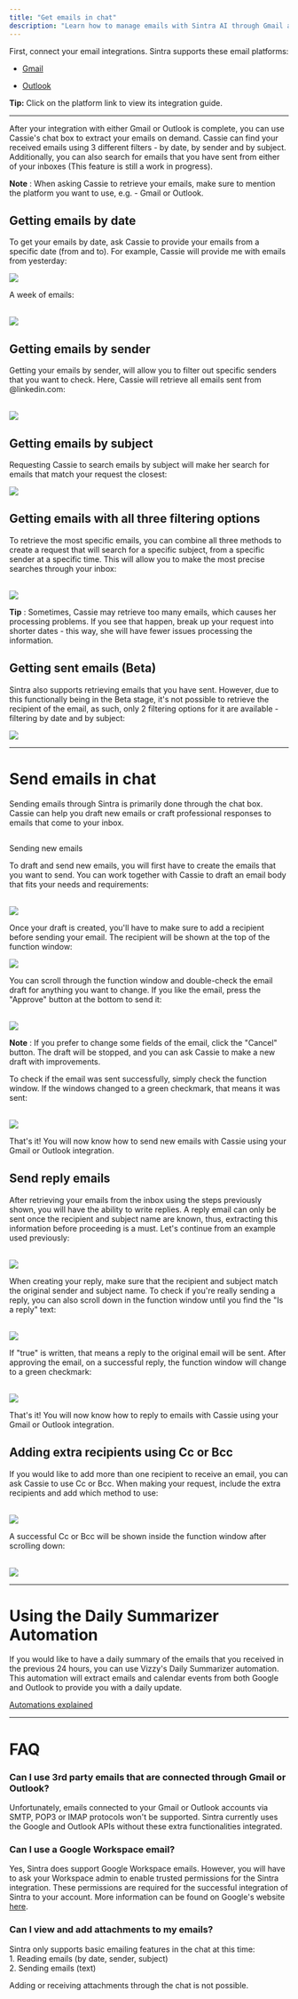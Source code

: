 ```yaml
---
title: "Get emails in chat"
description: "Learn how to manage emails with Sintra AI through Gmail and Outlook integrations."
---
```


First, connect your email integrations. Sintra supports these email platforms:

  * [Gmail](https://help.sintra.ai/en/articles/10383940-integrating-your-google-account-to-sintra)

  * [Outlook](https://help.sintra.ai/en/articles/10383990-integrating-your-microsoft-account-to-sintra)




**Tip:** Click on the platform link to view its integration guide.

* * *


After your integration with either Gmail or Outlook is complete, you can use Cassie's chat box to extract your emails on demand. Cassie can find your received emails using 3 different filters - by date, by sender and by subject. Additionally, you can also search for emails that you have sent from either of your inboxes (This feature is still a work in progress).

**Note** : When asking Cassie to retrieve your emails, make sure to mention the platform you want to use, e.g. - Gmail or Outlook.

## Getting emails by date

To get your emails by date, ask Cassie to provide your emails from a specific date (from and to). For example, Cassie will provide me with emails from yesterday:

![](https://downloads.intercomcdn.com/i/o/s36tbegb/1521599190/fd946987b609cad3f6c019fcd1c3/image.png?expires=1754573400&signature=bc0de8d18fca1ccaf4fa6dc5f68615dd5625aa1589ecd021660a6839572062db&req=dSUlF8x3lIBWWfMW1HO4zW1T0svKcllaQeaWU%2F6cY4uxZrZSORrqs1pL6YUz%0AHztc%0A)

  
A week of emails:  
​

![](https://downloads.intercomcdn.com/i/o/s36tbegb/1521601682/098a3973dbeae61eb6d43ee254ba/image.png?expires=1754573400&signature=d4d606a197ce89a1561f3af8d2ce4524a781cdae53a0b7460ca016f16e672eed&req=dSUlF89%2BnIdXW%2FMW1HO4zRUtD0i64x7TrSKfq%2FaCcXHh%2FFILUHm5IspnJOl2%0AKYPo%0A)

## Getting emails by sender

Getting your emails by sender, will allow you to filter out specific senders that you want to check. Here, Cassie will retrieve all emails sent from @linkedin.com:  
​

![](https://downloads.intercomcdn.com/i/o/s36tbegb/1521608074/5727d1dbdceaa0c3173b67e1c5c8/image.png?expires=1754573400&signature=15c0355a08023178e2b292a423803813b8ea3cb57d86802b51b9189d28b37130&req=dSUlF89%2BlYFYXfMW1HO4zWXhSOtROW5k2lZndgg0TcoQnG4o5cnmfSIoDl4m%0AN%2Bvh%0A)

## Getting emails by subject

Requesting Cassie to search emails by subject will make her search for emails that match your request the closest: 

![](https://downloads.intercomcdn.com/i/o/s36tbegb/1521614651/6f36fd166f79d4d0aefaef93c498/image.png?expires=1754573400&signature=e1a75df25032a9c29efd67a271297ac05d7f5bebc2241268536a4d7d4faa1ed9&req=dSUlF89%2FmYdaWPMW1HO4zd3j5qe9ond0v159CWDVjMhnCGQ5ibxMgLNnQWDZ%0AgVQ6%0A)

## Getting emails with all three filtering options

To retrieve the most specific emails, you can combine all three methods to create a request that will search for a specific subject, from a specific sender at a specific time. This will allow you to make the most precise searches through your inbox:  
​

![](https://downloads.intercomcdn.com/i/o/s36tbegb/1521622542/46dd434029fbba639df7c3c24343/image.png?expires=1754573400&signature=02adb1256b621c7ad9375e655001f943773fafb3b2fc2bbb87b25a955588bce4&req=dSUlF898n4RbW%2FMW1HO4zWmVB9Bzb29zAZ1fZ4Pl5NRoa16sQ%2FRHGTyvpOaA%0AIVyx%0A)

**Tip** : Sometimes, Cassie may retrieve too many emails, which causes her processing problems. If you see that happen, break up your request into shorter dates - this way, she will have fewer issues processing the information.

## Getting sent emails (Beta)

Sintra also supports retrieving emails that you have sent. However, due to this functionally being in the Beta stage, it's not possible to retrieve the recipient of the email, as such, only 2 filtering options for it are available - filtering by date and by subject:

![](https://downloads.intercomcdn.com/i/o/s36tbegb/1521798918/ccaeb41156193fc083ca0e18d793/image.png?expires=1754573400&signature=bf01b7640600df0322571ea960eb980230a7ed026d23fd9e8527b82895f1bcd4&req=dSUlF853lYheUfMW1HO4zdO0gNtCD5JJfbRTx2hI9%2BpVeo%2B1WYr4RADi0CBB%0APkNR%0A)

* * *

# Send emails in chat

Sending emails through Sintra is primarily done through the chat box. Cassie can help you draft new emails or craft professional responses to emails that come to your inbox.

##   
Sending new emails

To draft and send new emails, you will first have to create the emails that you want to send. You can work together with Cassie to draft an email body that fits your needs and requirements:  
​

![](https://downloads.intercomcdn.com/i/o/s36tbegb/1521642918/0274d95693d1bbceaf620322abf7/image.png?expires=1754573400&signature=38be30844623e8010e614efcde3a3b0d09cc7caa37da861e5203c8e433fefdbb&req=dSUlF896n4heUfMW1HO4zZ7ot%2FVWb25kRlOgLvKeXfaMF6tq2kWznvmw5RbY%0AWIxM%0A)

Once your draft is created, you'll have to make sure to add a recipient before sending your email. The recipient will be shown at the top of the function window:

![](https://downloads.intercomcdn.com/i/o/s36tbegb/1521646222/1ec2ccd8378eaf5912fcee84c8ac/image.png?expires=1754573400&signature=ca6f1ccaed5a9bb1af258a0c3ce2a7496506532bb482b98540b9e9dfb68c4eb3&req=dSUlF896m4NdW%2FMW1HO4zTEIBUNZ1QhIHsqS05ojqZNo9BD1xkfFryD6iYsm%0AruGZ%0A)

  
You can scroll through the function window and double-check the email draft for anything you want to change. If you like the email, press the "Approve" button at the bottom to send it:  
​

![](https://downloads.intercomcdn.com/i/o/s36tbegb/1521649291/353472b21af1e2ebc6edd0e6cb4d/image.png?expires=1754573400&signature=2d8447225947d1de61a06267c1510ca58d7202d4bdae0f6e76b838a0b3c70dfb&req=dSUlF896lINWWPMW1HO4zUgdVkmVmuhON4RTxg75gjbhbolD0U4CTgNW4CUX%0AtQqF%0A)

**Note** : If you prefer to change some fields of the email, click the "Cancel" button. The draft will be stopped, and you can ask Cassie to make a new draft with improvements. 

To check if the email was sent successfully, simply check the function window. If the windows changed to a green checkmark, that means it was sent:  
​

![](https://downloads.intercomcdn.com/i/o/s36tbegb/1521659147/7c029238d3cf11db1c24df172e1b/image.png?expires=1754573400&signature=98d8812419653c29ce67032abef12f39b25ff5425df1bb93cbe596e9f37496f0&req=dSUlF897lIBbXvMW1HO4zU9Xzh5oJVNhwlpsPWPQtoz2gKODdmxQle4skyQZ%0AQ27n%0A)

  
That's it! You will now know how to send new emails with Cassie using your Gmail or Outlook integration.

## Send reply emails

After retrieving your emails from the inbox using the steps previously shown, you will have the ability to write replies. A reply email can only be sent once the recipient and subject name are known, thus, extracting this information before proceeding is a must. Let's continue from an example used previously:  
​

![](https://downloads.intercomcdn.com/i/o/s36tbegb/1521732250/a717e1d48299ae630f73cb6fbefd/image.png?expires=1754573400&signature=ee465ee37d8792f676e46e79c10dd2bc777380309333ff64dacd8a742a84b5bc&req=dSUlF859n4NaWfMW1HO4zS8DMHh3tQ6VPcdUxa1fFq%2BVBe%2FOm0QbNCjPxEgl%0AvTwD%0A)

  
When creating your reply, make sure that the recipient and subject match the original sender and subject name. To check if you're really sending a reply, you can also scroll down in the function window until you find the "Is a reply" text:  
​

![](https://downloads.intercomcdn.com/i/o/s36tbegb/1521734972/460c8e1c89f764944f103bbe133f/image.png?expires=1754573400&signature=46ab118f295c4063429aa1e855d1a3987914b06e6be7f74f9ec13d9f5753e754&req=dSUlF859mYhYW%2FMW1HO4zfwnF2Ks2V%2FbRnqcr1xIUGxJD4p2wAgKl%2BCcMZBp%0Aecue%0A)

If "true" is written, that means a reply to the original email will be sent. After approving the email, on a successful reply, the function window will change to a green checkmark:  
​

![](https://downloads.intercomcdn.com/i/o/s36tbegb/1521737546/daa529a54092c60c54188466dc16/image.png?expires=1754573400&signature=bd448499d799b30860604414a909b57d8ec2e7b569f592d210c47ff09122dda7&req=dSUlF859moRbX%2FMW1HO4zR6Lhl5JJyabwoEK2OP1fTpoRW0jDVyTIxLl77EN%0A7FIz%0A)

That's it! You will now know how to reply to emails with Cassie using your Gmail or Outlook integration.

## Adding extra recipients using Cc or Bcc

If you would like to add more than one recipient to receive an email, you can ask Cassie to use Cc or Bcc. When making your request, include the extra recipients and add which method to use:  
​

![](https://downloads.intercomcdn.com/i/o/s36tbegb/1521748448/89bffcf4ed4c21ad0d8939a96d89/image.png?expires=1754573400&signature=ff3e20aefb1ce2d0d42e0ba83a3d259d5890a81815cc793d971d426c3dac45aa&req=dSUlF856lYVbUfMW1HO4zV5xXlYYzJ0b58GN76ujQ6GWkOwLBnqq8UwlSGHO%0Ahe9v%0A)

  
A successful Cc or Bcc will be shown inside the function window after scrolling down:  
​

![](https://downloads.intercomcdn.com/i/o/s36tbegb/1521749476/d9c2f9f7e97cf7fcd783c606d582/image.png?expires=1754573400&signature=ec2a8b776cc27f676da2ee9ce71c74c794e1d8cd7349cac9b6efcbd732025497&req=dSUlF856lIVYX%2FMW1HO4zbiEKZ4DXeaSoABS%2BLf%2F5XQbsEEp0e5XRfXq%2B3KM%0AjnAp%0A)

* * *

# Using the Daily Summarizer Automation

If you would like to have a daily summary of the emails that you received in the previous 24 hours, you can use Vizzy's Daily Summarizer automation. This automation will extract emails and calendar events from both Google and Outlook to provide you with a daily update.

[Automations explained](https://help.sintra.ai/en/articles/9823490-automations-explained)

* * *

# FAQ

### Can I use 3rd party emails that are connected through Gmail or Outlook?

Unfortunately, emails connected to your Gmail or Outlook accounts via SMTP, POP3 or IMAP protocols won't be supported. Sintra currently uses the Google and Outlook APIs without these extra functionalities integrated.

### Can I use a Google Workspace email?

Yes, Sintra does support Google Workspace emails. However, you will have to ask your Workspace admin to enable trusted permissions for the Sintra integration. These permissions are required for the successful integration of Sintra to your account. More information can be found on Google's website [here](https://support.google.com/a/answer/7281227?hl=en).

### Can I view and add attachments to my emails?

Sintra only supports basic emailing features in the chat at this time:   
1\. Reading emails (by date, sender, subject)  
2\. Sending emails (text)

Adding or receiving attachments through the chat is not possible.